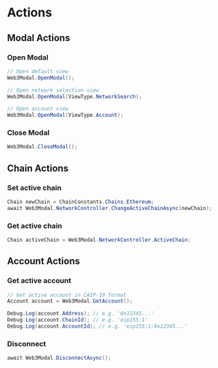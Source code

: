 # Actions

## Modal Actions

### Open Modal

```csharp
// Open default view
Web3Modal.OpenModal();

// Open network selection view
Web3Modal.OpenModal(ViewType.NetworkSearch);

// Open account view
Web3Modal.OpenModal(ViewType.Account);
```

### Close Modal
```csharp
Web3Modal.CloseModal();
```

## Chain Actions

### Set active chain

```csharp
Chain newChain = ChainConstants.Chains.Ethereum;
await Web3Modal.NetworkController.ChangeActiveChainAsync(newChain);
```

### Get active chain

```csharp
Chain activeChain = Web3Modal.NetworkController.ActiveChain;
```

## Account Actions

### Get active account
```csharp
// Get active account in CAIP-10 format
Account account = Web3Modal.GetAccount();

Debug.Log(account.Address); // e.g. '0x12345...'
Debug.Log(account.ChainId); // e.g. 'eip155:1'
Debug.Log(account.AccountId); // e.g. 'eip155:1:0x12345...'
```

### Disconnect

```csharp
await Web3Modal.DisconnectAsync();
```